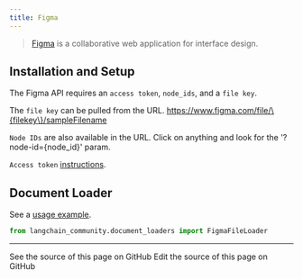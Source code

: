 ```yaml
---
title: Figma
---
```


>[Figma](https://www.figma.com/) is a collaborative web application for interface design.

## Installation and Setup

The Figma API requires an `access token`, `node_ids`, and a `file key`.

The `file key` can be pulled from the URL.  https://www.figma.com/file/\{filekey\}/sampleFilename

`Node IDs` are also available in the URL. Click on anything and look for the '?node-id=\{node_id\}' param.

`Access token` [instructions](https://help.figma.com/hc/en-us/articles/8085703771159-Manage-personal-access-tokens).

## Document Loader

See a [usage example](/oss/python/integrations/document_loaders/figma).

```python
from langchain_community.document_loaders import FigmaFileLoader
```

---

<CardGroup cols={2}>
  <Card title="View Source" icon="eye" href="https://github.com/langchain-ai/docs/blob/main/src/oss/python/integrations/providers/figma.mdx">
    See the source of this page on GitHub
  </Card>
  <Card title="Edit Source" icon="pen-to-square" href="https://github.com/langchain-ai/docs/edit/main/src/oss/python/integrations/providers/figma.mdx">
    Edit the source of this page on GitHub
  </Card>
</CardGroup>
